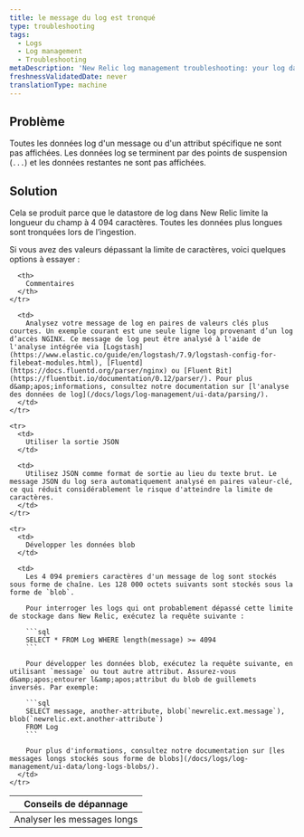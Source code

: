 ```yaml
---
title: le message du log est tronqué
type: troubleshooting
tags:
  - Logs
  - Log management
  - Troubleshooting
metaDescription: 'New Relic log management troubleshooting: your log data is not being displayed completely; it ends incompletely, with an ellipses.'
freshnessValidatedDate: never
translationType: machine
---
```


## Problème

Toutes les données log d'un message ou d'un attribut spécifique ne sont pas affichées. Les données log se terminent par des points de suspension (`...`) et les données restantes ne sont pas affichées.

## Solution

Cela se produit parce que le datastore de log dans New Relic limite la longueur du champ à 4 094 caractères. Toutes les données plus longues sont tronquées lors de l’ingestion.

Si vous avez des valeurs dépassant la limite de caractères, voici quelques options à essayer :

<table>
  <thead>
    <tr>
      <th style={{ width: "200px" }}>
        Conseils de dépannage
      </th>

      <th>
        Commentaires
      </th>
    </tr>
  </thead>

  <tbody>
    <tr>
      <td>
        Analyser les messages longs
      </td>

      <td>
        Analysez votre message de log en paires de valeurs clés plus courtes. Un exemple courant est une seule ligne log provenant d’un log d’accès NGINX. Ce message de log peut être analysé à l'aide de l'analyse intégrée via [Logstash](https://www.elastic.co/guide/en/logstash/7.9/logstash-config-for-filebeat-modules.html), [Fluentd](https://docs.fluentd.org/parser/nginx) ou [Fluent Bit](https://fluentbit.io/documentation/0.12/parser/). Pour plus d&amp;apos;informations, consultez notre documentation sur [l'analyse des données de log](/docs/logs/log-management/ui-data/parsing/).
      </td>
    </tr>

    <tr>
      <td>
        Utiliser la sortie JSON
      </td>

      <td>
        Utilisez JSON comme format de sortie au lieu du texte brut. Le message JSON du log sera automatiquement analysé en paires valeur-clé, ce qui réduit considérablement le risque d'atteindre la limite de caractères.
      </td>
    </tr>

    <tr>
      <td>
        Développer les données blob
      </td>

      <td>
        Les 4 094 premiers caractères d'un message de log sont stockés sous forme de chaîne. Les 128 000 octets suivants sont stockés sous la forme de `blob`.

        Pour interroger les logs qui ont probablement dépassé cette limite de stockage dans New Relic, exécutez la requête suivante :

        ```sql
        SELECT * FROM Log WHERE length(message) >= 4094
        ```

        Pour développer les données blob, exécutez la requête suivante, en utilisant `message` ou tout autre attribut. Assurez-vous d&amp;apos;entourer l&amp;apos;attribut du blob de guillemets inversés. Par exemple:

        ```sql
        SELECT message, another-attribute, blob(`newrelic.ext.message`), blob(`newrelic.ext.another-attribute`)
        FROM Log
        ```

        Pour plus d'informations, consultez notre documentation sur [les messages longs stockés sous forme de blobs](/docs/logs/log-management/ui-data/long-logs-blobs/).
      </td>
    </tr>
  </tbody>
</table>